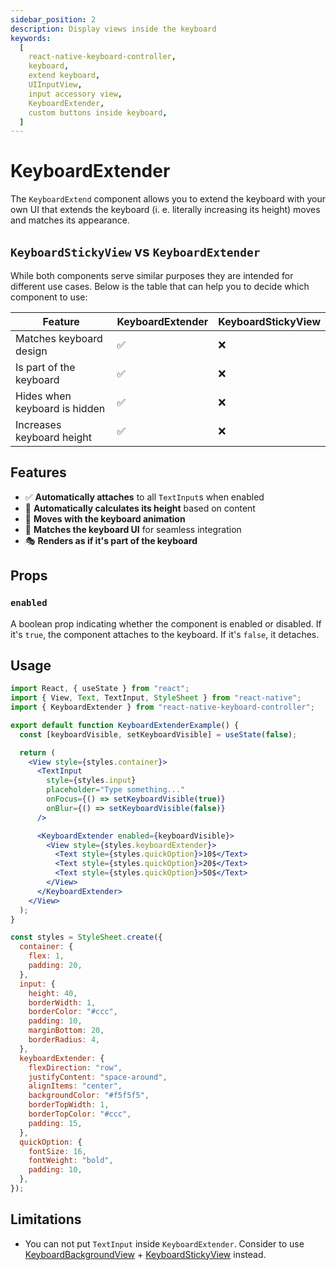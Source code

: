 ```yaml
---
sidebar_position: 2
description: Display views inside the keyboard
keywords:
  [
    react-native-keyboard-controller,
    keyboard,
    extend keyboard,
    UIInputView,
    input accessory view,
    KeyboardExtender,
    custom buttons inside keyboard,
  ]
---
```


# KeyboardExtender


<div style={{ display: "flex", justifyContent: "center", marginBottom: 20 }}>
  <Lottie
    className="lottie"
    animationData={lottie}
    style={{ width: 400, height: 400 }}
    loop
  />
</div>

The `KeyboardExtend` component allows you to extend the keyboard with your own UI that extends the keyboard (i. e. literally increasing its height) moves and matches its appearance.

## `KeyboardStickyView` vs `KeyboardExtender`

While both components serve similar purposes they are intended for different use cases. Below is the table that can help you to decide which component to use:

| Feature                       | KeyboardExtender | KeyboardStickyView |
| ----------------------------- | ---------------- | ------------------ |
| Matches keyboard design       | ✅               | ❌                 |
| Is part of the keyboard       | ✅               | ❌                 |
| Hides when keyboard is hidden | ✅               | ❌                 |
| Increases keyboard height     | ✅               | ❌                 |

## Features

- ✅ **Automatically attaches** to all `TextInput`s when enabled
- 📏 **Automatically calculates its height** based on content
- 🎯 **Moves with the keyboard animation**
- 🎨 **Matches the keyboard UI** for seamless integration
- 🎭 **Renders as if it's part of the keyboard**

## Props

### `enabled`

A boolean prop indicating whether the component is enabled or disabled. If it's `true`, the component attaches to the keyboard. If it's `false`, it detaches.

## Usage

```jsx
import React, { useState } from "react";
import { View, Text, TextInput, StyleSheet } from "react-native";
import { KeyboardExtender } from "react-native-keyboard-controller";

export default function KeyboardExtenderExample() {
  const [keyboardVisible, setKeyboardVisible] = useState(false);

  return (
    <View style={styles.container}>
      <TextInput
        style={styles.input}
        placeholder="Type something..."
        onFocus={() => setKeyboardVisible(true)}
        onBlur={() => setKeyboardVisible(false)}
      />

      <KeyboardExtender enabled={keyboardVisible}>
        <View style={styles.keyboardExtender}>
          <Text style={styles.quickOption}>10$</Text>
          <Text style={styles.quickOption}>20$</Text>
          <Text style={styles.quickOption}>50$</Text>
        </View>
      </KeyboardExtender>
    </View>
  );
}

const styles = StyleSheet.create({
  container: {
    flex: 1,
    padding: 20,
  },
  input: {
    height: 40,
    borderWidth: 1,
    borderColor: "#ccc",
    padding: 10,
    marginBottom: 20,
    borderRadius: 4,
  },
  keyboardExtender: {
    flexDirection: "row",
    justifyContent: "space-around",
    alignItems: "center",
    backgroundColor: "#f5f5f5",
    borderTopWidth: 1,
    borderTopColor: "#ccc",
    padding: 15,
  },
  quickOption: {
    fontSize: 16,
    fontWeight: "bold",
    padding: 10,
  },
});
```

## Limitations

- You can not put `TextInput` inside `KeyboardExtender`. Consider to use [KeyboardBackgroundView](../views/keyboard-background-view) + [KeyboardStickyView](../../api/components/keyboard-sticky-view) instead.
